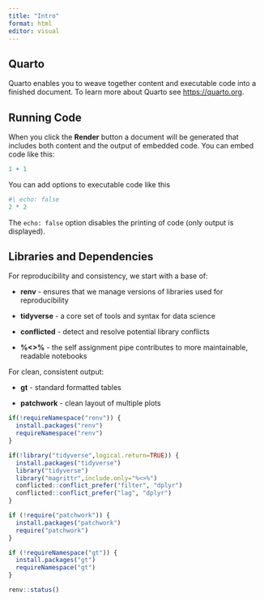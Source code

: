```yaml
---
title: "Intro"
format: html
editor: visual
---
```


## Quarto

Quarto enables you to weave together content and executable code into a finished document. To learn more about Quarto see <https://quarto.org>.

## Running Code

When you click the **Render** button a document will be generated that includes both content and the output of embedded code. You can embed code like this:

```r
1 + 1
```

You can add options to executable code like this

```r
#| echo: false
2 * 2
```

The `echo: false` option disables the printing of code (only output is displayed).

## Libraries and Dependencies

For reproducibility and consistency, we start with a base of:

-   **renv** - ensures that we manage versions of libraries used for reproducibility

-   **tidyverse**  - a core set of tools and syntax for data science

-   **conflicted** - detect and resolve potential library conflicts

-   **%\<\>%** - the self assignment pipe contributes to more maintainable, readable notebooks

For clean, consistent output:

-   **gt** - standard formatted tables

-   **patchwork** - clean layout of multiple plots

```r
if(!requireNamespace("renv")) {
  install.packages("renv")
  requireNamespace("renv")
}

if(!library("tidyverse",logical.return=TRUE)) {
  install.packages("tidyverse")
  library("tidyverse")
  library("magrittr",include.only="%<>%")
  conflicted::conflict_prefer("filter", "dplyr")
  conflicted::conflict_prefer("lag", "dplyr")
}

if (!require("patchwork")) {
  install.packages("patchwork")
  require("patchwork")
}

if (!requireNamespace("gt")) {
  install.packages("gt")
  requireNamespace("gt")
}

renv::status()
```
